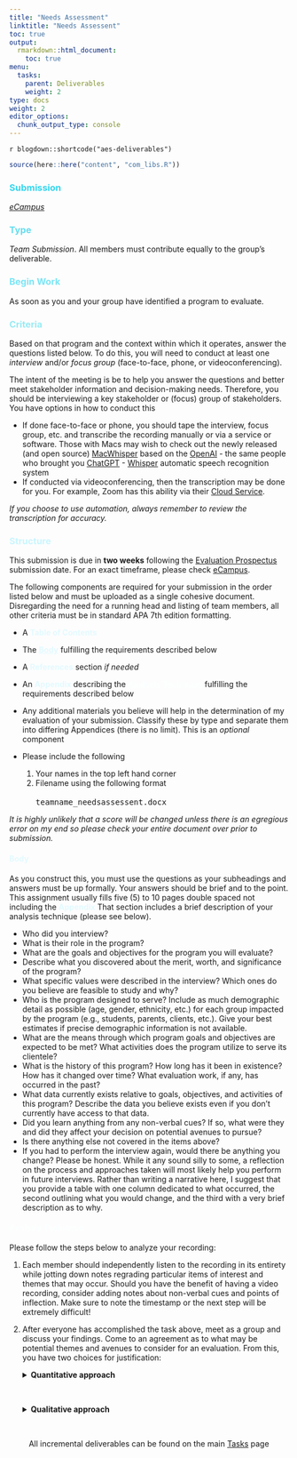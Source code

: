 ```yaml
---
title: "Needs Assessment"
linktitle: "Needs Assessent"
toc: true
output:
  rmarkdown::html_document:
    toc: true
menu:
  tasks:
    parent: Deliverables
    weight: 2
type: docs
weight: 2
editor_options: 
  chunk_output_type: console
---
```


`r blogdown::shortcode("aes-deliverables")`

```r
source(here::here("content", "com_libs.R"))
```


### <span style="color:#35d6ed">Submission</span>
<i>[eCampus](https://ecampus.wvu.edu)</i>

### <span style="color:#65ddef">Type</span>

<i>Team Submission</i>. All members must contribute equally to the group's deliverable.

### <span style="color:#7ae5f5">Begin Work</span>

As soon as you and your group have identified a program to evaluate.

### <span style="color:#97ebf4">Criteria</span>

Based on that program and the context within which it operates, answer the questions listed below. To do this, you will need to conduct at least one *interview* and/or *focus group* (face-to-face, phone, or videoconferencing). 

The intent of the meeting is be to help you answer the questions and better meet stakeholder information and decision-making needs. Therefore, you should be interviewing a key stakeholder or (focus) group of stakeholders. You have options in how to conduct this

- If done face-to-face or phone, you should tape the interview, focus group, etc. and transcribe the recording manually or via a service or software. Those with Macs may wish to check out the newly released (and open source) [MacWhisper](https://goodsnooze.gumroad.com/l/macwhisper) based on the [OpenAI](https://openai.com) - the same people who brought you [ChatGPT](https://openai.com/blog/chatgpt/) -  [Whisper](https://openai.com/blog/whisper/) automatic speech recognition system
- If conducted via videoconferencing, then the transcription may be done for you. For example, Zoom has this ability via their [Cloud Service](https://support.zoom.us/hc/en-us/articles/115004794983-Using-audio-transcription-for-cloud-recordings-).

<i>If you choose to use automation, always remember to review the transcription for accuracy.</i>

### <span style="color:#c9f6ff">Structure</span>

This submission is due in **two weeks** following the [Evaluation Prospectus](/deliverables/01-evaluation-prospectus/) submission date. For an exact timeframe, please check [eCampus](https://ecampus.wvu.edu/). 

The following components are required for your submission in the order listed below and must be uploaded as a single cohesive document. Disregarding the need for a running head and listing of team members, all other criteria must be in standard APA 7th edition formatting.

+ A <span style="color:#e3faff; font-weight:bold;">Table of Contents</span>

+ The <a href="#span-stylecolore3faffbodyspan" style="color:#e3faff;font-weight:bold;text-decoration:underline;">Body</a> fulfilling the requirements described below

+ A <span style="color:#e3faff; font-weight:bold;">References</span> section *if needed*

+ An <span style="color:#e3faff; font-weight:bold;">Appendix</span> describing the <a href="#span-stylecolorfcffffanalysis-techniquespan" style="color:#fcffff;font-weight:bold;text-decoration:underline;">Analysis Technique</a> fulfilling the requirements described below

+ Any additional materials you believe will help in the determination of my evaluation of your submission. Classify these by type and separate them into differing Appendices (there is no limit). This is an *optional* component

+ Please include the following
  1. Your names in the top left hand corner
  2. Filename using the following format 
  <br>
  <br>
  <kbd>teamname_needsassessent.docx</kbd>
  
<i>It is highly unlikely that a score will be changed unless there is an egregious error on my end so please check your entire document over prior to submission.</i>

#### <span style="color:#e3faff">Body</span>

As you construct this, you must use the questions as your subheadings and answers must be up formally. Your answers should be brief and to the point. This assignment usually fills five (5) to 10 pages double spaced not including the <span style="color:#e3faff; font-weight:bold;">Appendix</span> That section includes a brief description of your analysis technique (please see below).

+ Who did you interview? 
+ What is their role in the program? 
+ What are the goals and objectives for the program you will evaluate?
+ Describe what you discovered about the merit, worth, and significance of the program? 
+ What specific values were described in the interview? Which ones do you believe are feasible to study and why?
+ Who is the program designed to serve? Include as much demographic detail as possible (age, gender, ethnicity, etc.) for each group impacted by the program (e.g., students, parents, clients, etc.). Give your best estimates if precise demographic information is not available.
+ What are the means through which program goals and objectives are expected to be met? What activities does the program utilize to serve its clientele?
+ What is the history of this program? How long has it been in existence? How has it changed over time? What evaluation work, if any, has occurred in the past?
+ What data currently exists relative to goals, objectives, and activities of this program? Describe the data you believe exists even if you don’t currently have access to that data.
+ Did you learn anything from any non-verbal cues? If so, what were they and did they affect your decision on potential avenues to pursue?
+ Is there anything else not covered in the items above?
+ If you had to perform the interview again, would there be anything you change? Please be honest. While it any sound silly to some, a reflection on the process and approaches taken will most likely help you perform in future interviews. Rather than writing a narrative here, I suggest that you provide a table with one column dedicated to what occurred, the second outlining what you would change, and the third with a very brief description as to why.

#### <span style="color:#fcffff">Analysis Technique</span>

Please follow the steps below to analyze your recording:

1. Each member should independently listen to the recording in its entirety while jotting down notes regrading particular items of interest and themes that may occur. Should you have the benefit of having a video recording, consider adding notes about non-verbal cues and points of inflection. Make sure to note the timestamp or the next step will be extremely difficult!

2. After everyone has accomplished the task above, meet as a group and discuss your findings. Come to an agreement as to what may be potential themes and avenues to consider for an evaluation. From this, you have two choices for justification:
<div id="anchorwk1"> 
<details>
<summary>
    <b>Quantitative approach</b>
</summary>
<br>
<p>
    Consider using an agreement scaling like a <a href="/handouts/Kappa Statistic.pdf" target="blank">Kappa Statistic</a> as your justification. Then provide a clear and concise narrative on your process, your agreement threshold and what criteria were used (i.e. please just don’t simply say we agreed on theme X because we felt like it, rather provide actual criteria for agreement). Please submit the final agreement measures delineated by theme in addition to the aggregated agreement score and description. To clarify, you will be required to submit the following in the <span style="color:#e3faff; font-weight:bold;">Appendix</span>:
    
    - A table of all themes and corresponding agreement rating by theme. Please rearrange the themes by agreement rating going from greatest to least.
    
    - An aggregated and specific list of criteria used for agreement. If some of these are theme specific, please note that. 
    
    - A short and concise narrative explain the process, criteria, and benchmarks for agreement. Include the final agreement score and what scaling you used.
</p>
</details>
</div>
<br>
<div id="anchorwk2">
<details>
<summary>
    <b>Qualitative approach</b>
</summary>
<br>
<p> 
    Should you choose not to use an agreement scaling, describe the process in a clear manner and in great detail within your <span style="color:#e3faff; font-weight:bold;">Appendix</span>. Read over <a href="/handouts/Shenton%20(2004).pdf" target="blank">Shenton (2004)</a> and ensure that you address all four of Guba’s constructs provided on p. 64. Most importantly, provide a narrative on how triangulation and saturation were fully addressed. To clarify, you will be required to submit the following in the appendix:
    - A table of all themes regardless of agreement. 
  
    - A detailed and explicit narrative regarding how *credibility*, *transferability*, *dependability*, and *confirmability* were satisfied or an argument as to why it could not.
    
    - A through narrative further delineating credibility by addressing multiple provisions provided in Shenton (2004) and how these were accomplished.
    
    - A short and concise narrative on how triangulation and saturation were fully addressed. Make sure to be very specific in addressing what criteria were used and how each was satisfied. 
</p>
</details>
</div>
<br>

<center>
<p id="rounded_corners">
All incremental deliverables can be found on the main <a href="/tasks/#deliverables">Tasks</a> page
<p>
</center>